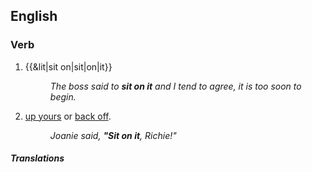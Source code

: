 ==English==

===Verb===
{{en-verb|inf=[[sit on]] [[it]]|sits on it|sitting on it|sat on it}}

# {{&lit|sit on|sit|on|it}}
#: ''The boss said to '''sit on it''' and I tend to agree, it is too soon to begin.''
# {{idiomatic}} [[up yours]] or [[back off]].
#: ''Joanie said, '''"Sit on it''', Richie!"''

=====Translations=====
{{trans-see|sit on}}

{{trans-top|up yours}}
{{trans-mid}}
{{trans-bottom}}